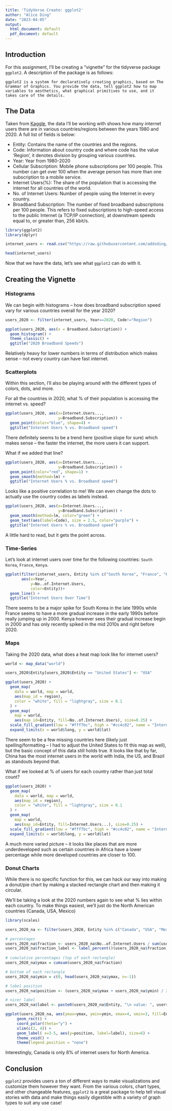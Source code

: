 ```yaml
---
title: 'TidyVerse Create: ggplot2'
author: "Alice Ding"
date: "2023-04-05"
output:
  html_document: default
  pdf_document: default
---
```


## Introduction

For this assignment, I'll be creating a "vignette" for the tidyverse package `ggplot2`. A description of the package is as follows:

```ggplot2 is a system for declaratively creating graphics, based on The Grammar of Graphics. You provide the data, tell ggplot2 how to map variables to aesthetics, what graphical primitives to use, and it takes care of the details.```

## The Data

Taken from [Kaggle](https://www.kaggle.com/datasets/ashishraut64/internet-users), the data I'll be working with shows how many internet users there are in various countries/regions between the years 1980 and 2020. A full list of fields is below:

- Entity: Contains the name of the countries and the regions.
- Code: Information about country code and where code has the value 'Region', it denotes division by grouping various countries.
- Year: Year from 1980-2020
- Cellular Subscription: Mobile phone subscriptions per 100 people. This number can get over 100 when the average person has more than one subscription to a mobile service.
- Internet Users(%): The share of the population that is accessing the internet for all countries of the world.
- No. of Internet Users: Number of people using the Internet in every country.
- Broadband Subscription: The number of fixed broadband subscriptions per 100 people. This refers to fixed subscriptions to high-speed access to the public Internet (a TCP/IP connection), at downstream speeds equal to, or greater than, 256 kbit/s.

```r
library(ggplot2)
library(dplyr)

internet_users <- read.csv("https://raw.githubusercontent.com/addsding/data607/main/tidyverse/internet_users.csv")

head(internet_users)
```

Now that we have the data, let's see what `ggplot2` can do with it.

## Creating the Vignette

### Histograms

We can begin with histograms -- how does broadband subscription speed vary for various countries overall for the year 2020?

```r
users_2020 <- filter(internet_users, Year==2020, Code!="Region")

ggplot(users_2020, aes(x = Broadband.Subscription)) +
  geom_histogram() +
  theme_classic() +
  ggtitle("2020 Broadband Speeds")
```

Relatively heavy for lower numbers in terms of distribution which makes sense -- not every country can have fast internet. 

### Scatterplots

Within this section, I'll also be playing around with the different types of colors, dots, and more. 

For all the countries in 2020, what % of their population is accessing the internet vs. speed?

```r
ggplot(users_2020, aes(x=Internet.Users...,
                       y=Broadband.Subscription)) +
  geom_point(color="blue", shape=4) +
  ggtitle("Internet Users % vs. Broadband speed")
```

There definitely seems to be a trend here (positive slope for sure) which makes sense -- the faster the internet, the more users it can support.

What if we added that line?

```r
ggplot(users_2020, aes(x=Internet.Users...,
                       y=Broadband.Subscription)) +
  geom_point(color="red", shape=1) +
  geom_smooth(method=lm) +
  ggtitle("Internet Users % vs. Broadband speed")
```
Looks like a positive correlation to me! We can even change the dots to actually use the country codes as labels instead.

```r
ggplot(users_2020, aes(x=Internet.Users...,
                       y=Broadband.Subscription)) +
  geom_smooth(method=lm, color="green") + 
  geom_text(aes(label=Code), size = 2.5, color="purple") +
  ggtitle("Internet Users % vs. Broadband speed")
```

A little hard to read, but it gets the point across.

### Time-Series

Let's look at internet users over time for the following countries: `South Korea`, `France`, `Kenya`.

```r
ggplot(filter(internet_users, Entity %in% c("South Korea", "France", "Kenya")),
       aes(x=Year,
           y=No..of.Internet.Users,
           color=Entity))+
  geom_line() +
  ggtitle("Internet Users Over Time")
```

There seems to be a major spike for South Korea in the late 1990s while France seems to have a more gradual increase in the early 1990s before really jumping up in 2000. Kenya however sees their gradual increase begin in 2000 and has only recently spiked in the mid 2010s and right before 2020.

### Maps

Taking the 2020 data, what does a heat map look like for internet users?

```r
world <- map_data("world")

users_2020$Entity[users_2020$Entity == "United States"] <- "USA"

ggplot(users_2020) +
  geom_map(
    data = world, map = world,
    aes(map_id = region),
    color = "white", fill = "lightgray", size = 0.1
  ) +
  geom_map(
    map = world,
    aes(map_id=Entity, fill=No..of.Internet.Users), size=0.25) +
  scale_fill_gradient(low = "#fff7bc", high = "#cc4c02", name = "Internet Users") +
  expand_limits(x = world$long, y = world$lat)
```

There seem to be a few missing countries here (likely just spelling/formatting -- I had to adjust the United States to fit this map as well), but the basic concept of this data still holds true. It looks like that by far, China has the most internet users in the world with India, the US, and Brazil as standouts beyond that.

What if we looked at % of users for each country rather than just total count?

```r
ggplot(users_2020) +
  geom_map(
    data = world, map = world,
    aes(map_id = region),
    color = "white", fill = "lightgray", size = 0.1
  ) +
  geom_map(
    map = world,
    aes(map_id=Entity, fill=Internet.Users...), size=0.25) +
  scale_fill_gradient(low = "#fff7bc", high = "#cc4c02", name = "Internet User %") +
  expand_limits(x = world$long, y = world$lat)
```

A much more varied picture -- it looks like places that are more underdeveloped such as certain countries in Africa have a lower percentage while more developed countries are closer to 100.

### Donut Charts

While there is no specific function for this, we can hack our way into making a donut/pie chart by making a stacked rectangle chart and then making it circular.

We'll be taking a look at the 2020 numbers again to see what % lies within each country. To make things easiest, we'll just do the North American countries (Canada, USA, Mexico)

```r
library(scales)

users_2020_na <- filter(users_2020, Entity %in% c("Canada", "USA", "Mexico"))

# percentages
users_2020_na$fraction <- users_2020_na$No..of.Internet.Users / sum(users_2020_na$No..of.Internet.Users)
users_2020_na$fraction_label <- label_percent()(users_2020_na$fraction)
  
# cumulative percentages (top of each rectangle)
users_2020_na$ymax = cumsum(users_2020_na$fraction)

# bottom of each rectangle
users_2020_na$ymin = c(0, head(users_2020_na$ymax, n=-1))

# label position
users_2020_na$position <- (users_2020_na$ymax + users_2020_na$ymin) / 2

# nicer label
users_2020_na$label <- paste0(users_2020_na$Entity, "\n value: ", users_2020_na$fraction_label)

ggplot(users_2020_na, aes(ymax=ymax, ymin=ymin, xmax=4, xmin=3, fill=Entity)) +
     geom_rect() +
     coord_polar(theta="y") +
     xlim(c(2, 4)) +
     geom_label( x=3.5, aes(y=position, label=label), size=6) +
     theme_void() +
     theme(legend.position = "none")
```

Interestingly, Canada is only 8% of internet users for North America. 

## Conclusion

`ggplot2` provides users a ton of different ways to make visualizations and customize them however they want. From the various colors, chart types, and other changeable features, `ggplot2` is a great package to help tell visual stories with data and make things easily digestible with a variety of graph types to suit any use case!